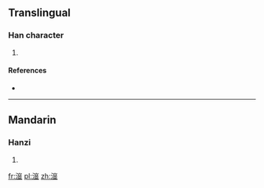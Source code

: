 ==Translingual==

===Han character===
{{Han char|rn=85|rad=水|as=11|sn=14|four=|canj=水山廿金 (EUTC)}}

# {{defn|Han|sort=水11}}

====References====
* {{Han ref|kx=0648.200|dkj=18198|dj=1058.070|hdz=31724.050|uh=6F42|ud=28482}}

----

==Mandarin==

===Hanzi===
{{cmn-hanzi|pin=[[hóng]] ([[hong2]])|wg=hung<sup>2</sup>}}

# {{defn|Mandarin|sort=水11}}

[[fr:潂]]
[[pl:潂]]
[[zh:潂]]